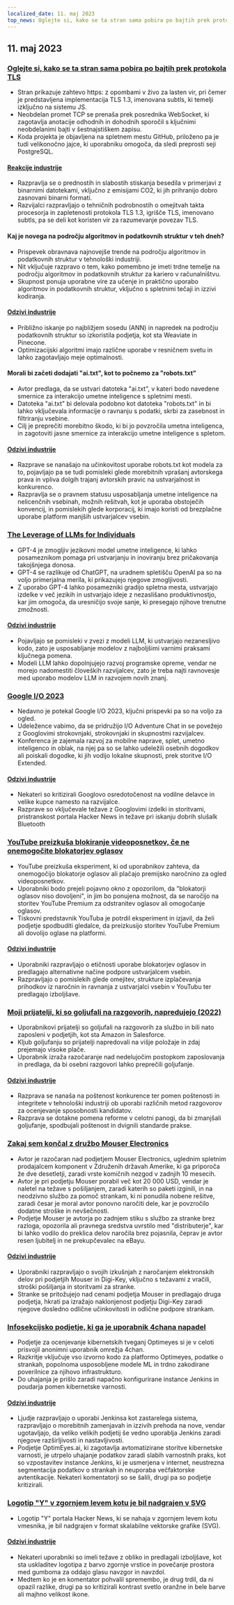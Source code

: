 ```yaml
---
localized_date: 11. maj 2023
top_news: Oglejte si, kako se ta stran sama pobira po bajtih prek protokola TLS
---
```


## 11. maj 2023

### [Oglejte si, kako se ta stran sama pobira po bajtih prek protokola TLS](https://subtls.pages.dev/)

- Stran prikazuje zahtevo https: z opombami v živo za lasten vir, pri čemer je predstavljena implementacija TLS 1.3, imenovana subtls, ki temelji izključno na sistemu JS.
- Neobdelan promet TCP se prenaša prek posrednika WebSocket, ki zagotavlja anotacije odhodnih in dohodnih sporočil s ključnimi neobdelanimi bajti v šestnajstiškem zapisu.
- Koda projekta je objavljena na spletnem mestu GitHub, priloženo pa je tudi velikonočno jajce, ki uporabniku omogoča, da sledi preprosti seji PostgreSQL.

#### [Reakcije industrije](http://news.ycombinator.com/item?id=35884437)

- Razpravlja se o prednostih in slabostih stiskanja besedila v primerjavi z binarnimi datotekami, vključno z emisijami CO2, ki jih prihranijo dobro zasnovani binarni formati.
- Razvijalci razpravljajo o tehničnih podrobnostih o omejitvah takta procesorja in zapletenosti protokola TLS 1.3, igrišče TLS, imenovano subtls, pa se deli kot koristen vir za razumevanje povezav TLS.

#### Kaj je novega na področju algoritmov in podatkovnih struktur v teh dneh?

- Prispevek obravnava najnovejše trende na področju algoritmov in podatkovnih struktur v tehnološki industriji.
- Nit vključuje razpravo o tem, kako pomembno je imeti trdne temelje na področju algoritmov in podatkovnih struktur za kariero v računalništvu.
- Skupnost ponuja uporabne vire za učenje in praktično uporabo algoritmov in podatkovnih struktur, vključno s spletnimi tečaji in izzivi kodiranja.

#### [Odzivi industrije](http://news.ycombinator.com/item?id=35886900)

- Približno iskanje po najbližjem sosedu (ANN) in napredek na področju podatkovnih struktur so izkoristila podjetja, kot sta Weaviate in Pinecone.
- Optimizacijski algoritmi imajo različne uporabe v resničnem svetu in lahko zagotavljajo meje optimalnosti.

#### Morali bi začeti dodajati "ai.txt", kot to počnemo za "robots.txt"

- Avtor predlaga, da se ustvari datoteka "ai.txt", v kateri bodo navedene smernice za interakcijo umetne inteligence s spletnimi mesti.
- Datoteka "ai.txt" bi delovala podobno kot datoteka "robots.txt" in bi lahko vključevala informacije o ravnanju s podatki, skrbi za zasebnost in filtriranju vsebine.
- Cilj je preprečiti morebitno škodo, ki bi jo povzročila umetna inteligenca, in zagotoviti jasne smernice za interakcijo umetne inteligence s spletom.

#### [Odzivi industrije](http://news.ycombinator.com/item?id=35886288)

- Razprave se nanašajo na učinkovitost uporabe robots.txt kot modela za to, pojavljajo pa se tudi pomisleki glede morebitnih vprašanj avtorskega prava in vpliva dolgih trajanj avtorskih pravic na ustvarjalnost in konkurenco.
- Razpravlja se o pravnem statusu usposabljanja umetne inteligence na nelicenčnih vsebinah, možnih rešitvah, kot je uporaba obstoječih konvencij, in pomislekih glede korporacij, ki imajo koristi od brezplačne uporabe platform manjših ustvarjalcev vsebin.

### [The Leverage of LLMs for Individuals](https://mazzzystar.github.io/2023/05/10/LLM-for-individual/)

- GPT-4 je zmogljiv jezikovni model umetne inteligence, ki lahko posameznikom pomaga pri ustvarjanju in inoviranju brez pričakovanja takojšnjega donosa.
- GPT-4 se razlikuje od ChatGPT, na uradnem spletišču OpenAI pa so na voljo primerjalna merila, ki prikazujejo njegove zmogljivosti.
- Z uporabo GPT-4 lahko posamezniki gradijo spletna mesta, ustvarjajo izdelke v več jezikih in ustvarjajo ideje z nezaslišano produktivnostjo, kar jim omogoča, da uresničijo svoje sanje, ki presegajo njihove trenutne zmožnosti.

#### [Odzivi industrije](http://news.ycombinator.com/item?id=35885797)

- Pojavljajo se pomisleki v zvezi z modeli LLM, ki ustvarjajo nezanesljivo kodo, zato je usposabljanje modelov z najboljšimi varnimi praksami ključnega pomena.
- Modeli LLM lahko dopolnjujejo razvoj programske opreme, vendar ne morejo nadomestiti človeških razvijalcev, zato je treba najti ravnovesje med uporabo modelov LLM in razvojem novih znanj.

### [Google I/O 2023](https://io.google/2023/)

- Nedavno je potekal Google I/O 2023, ključni prispevki pa so na voljo za ogled.
- Udeležence vabimo, da se pridružijo I/O Adventure Chat in se povežejo z Googlovimi strokovnjaki, strokovnjaki in skupnostmi razvijalcev.
- Konferenca je zajemala razvoj za mobilne naprave, splet, umetno inteligenco in oblak, na njej pa so se lahko udeležili osebnih dogodkov ali poiskali dogodke, ki jih vodijo lokalne skupnosti, prek storitve I/O Extended.

#### [Odzivi industrije](http://news.ycombinator.com/item?id=35886559)

- Nekateri so kritizirali Googlovo osredotočenost na vodilne delavce in velike kupce namesto na razvijalce.
- Razprave so vključevale težave z Googlovimi izdelki in storitvami, pristranskost portala Hacker News in težave pri iskanju dobrih slušalk Bluetooth

### [YouTube preizkuša blokiranje videoposnetkov, če ne onemogočite blokatorjev oglasov](https://www.bleepingcomputer.com/news/technology/youtube-tests-blocking-videos-unless-you-disable-ad-blockers/)

- YouTube preizkuša eksperiment, ki od uporabnikov zahteva, da onemogočijo blokatorje oglasov ali plačajo premijsko naročnino za ogled videoposnetkov.
- Uporabniki bodo prejeli pojavno okno z opozorilom, da "blokatorji oglasov niso dovoljeni", in jim bo ponujena možnost, da se naročijo na storitev YouTube Premium za odstranitev oglasov ali omogočanje oglasov.
- Tiskovni predstavnik YouTuba je potrdil eksperiment in izjavil, da želi podjetje spodbuditi gledalce, da preizkusijo storitev YouTube Premium ali dovolijo oglase na platformi.

#### [Odzivi industrije](http://news.ycombinator.com/item?id=35892512)

- Uporabniki razpravljajo o etičnosti uporabe blokatorjev oglasov in predlagajo alternativne načine podpore ustvarjalcem vsebin.
- Razpravljajo o pomislekih glede omejitev, strukture izplačevanja prihodkov iz naročnin in ravnanja z ustvarjalci vsebin v YouTubu ter predlagajo izboljšave.

### [Moji prijatelji, ki so goljufali na razgovorih, napredujejo (2022)](https://www.teamblind.com/post/My-friends-who-cheated-in-interviews-are-getting-promoted-😡😡😡😡-XnYM4nLs)

- Uporabnikovi prijatelji so goljufali na razgovorih za službo in bili nato zaposleni v podjetjih, kot sta Amazon in Salesforce.
- Kljub goljufanju so prijatelji napredovali na višje položaje in zdaj prejemajo visoke plače.
- Uporabnik izraža razočaranje nad nedelujočim postopkom zaposlovanja in predlaga, da bi osebni razgovori lahko preprečili goljufanje.

#### [Odzivi industrije](http://news.ycombinator.com/item?id=35885342)

- Razprava se nanaša na poštenost konkurence ter pomen poštenosti in integritete v tehnološki industriji ob uporabi različnih metod razgovorov za ocenjevanje sposobnosti kandidatov.
- Razprava se dotakne pomena reforme v celotni panogi, da bi zmanjšali goljufanje, spodbujali poštenost in dvignili standarde prakse.

### [Zakaj sem končal z družbo Mouser Electronics](https://lcamtuf.substack.com/p/why-im-done-with-mouser-electronics)

- Avtor je razočaran nad podjetjem Mouser Electronics, uglednim spletnim prodajalcem komponent v Združenih državah Amerike, ki ga priporoča že dve desetletji, zaradi vrste komičnih nezgod v zadnjih 10 mesecih.
- Avtor je pri podjetju Mouser porabil več kot 20 000 USD, vendar je naletel na težave s pošiljanjem, zaradi katerih so paketi izginili, in na neodzivno službo za pomoč strankam, ki ni ponudila nobene rešitve, zaradi česar je moral avtor ponovno naročiti dele, kar je povzročilo dodatne stroške in nevšečnosti.
- Podjetje Mouser je avtorja po zadnjem stiku s službo za stranke brez razloga, opozorila ali pravnega sredstva uvrstilo med "distributerje", kar bi lahko vodilo do preklica delov naročila brez pojasnila, čeprav je avtor resen ljubitelj in ne prekupčevalec na eBayu.

#### [Odzivi industrije](http://news.ycombinator.com/item?id=35892246)

- Uporabniki razpravljajo o svojih izkušnjah z naročanjem elektronskih delov pri podjetjih Mouser in Digi-Key, vključno s težavami z vračili, stroški pošiljanja in storitvami za stranke.
- Stranke se pritožujejo nad cenami podjetja Mouser in predlagajo druga podjetja, hkrati pa izražajo naklonjenost podjetju Digi-Key zaradi njegove dosledno odlične učinkovitosti in odlične podpore strankam.

### [Infosekcijsko podjetje, ki ga je uporabnik 4chana napadel](https://maia.crimew.gay/posts/optimeyes-leak/)

- Podjetje za ocenjevanje kibernetskih tveganj Optimeyes si je v celoti prisvojil anonimni uporabnik omrežja 4chan.
- Razkritje vključuje vso izvorno kodo za platformo Optimeyes, podatke o strankah, popolnoma usposobljene modele ML in trdno zakodirane poverilnice za njihovo infrastrukturo.
- Do uhajanja je prišlo zaradi napačno konfigurirane instance Jenkins in poudarja pomen kibernetske varnosti.

#### [Odzivi industrije](http://news.ycombinator.com/item?id=35888509)

- Ljudje razpravljajo o uporabi Jenkinsa kot zastarelega sistema, razpravljajo o morebitnih zamenjavah in izzivih prehoda na nove, vendar ugotavljajo, da veliko velikih podjetij še vedno uporablja Jenkins zaradi njegove razširljivosti in nastavljivosti.
- Podjetje OptimEyes.ai, ki zagotavlja avtomatizirane storitve kibernetske varnosti, je utrpelo uhajanje podatkov zaradi slabih varnostnih praks, kot so vzpostavitev instance Jenkins, ki je usmerjena v internet, neustrezna segmentacija podatkov o strankah in neuporaba večfaktorske avtentikacije. Nekateri komentatorji so se šalili, drugi pa so podjetje kritizirali.

### [Logotip "Y" v zgornjem levem kotu je bil nadgrajen v SVG](https://news.ycombinator.com/y18.svg)

- Logotip "Y" portala Hacker News, ki se nahaja v zgornjem levem kotu vmesnika, je bil nadgrajen v format skalabilne vektorske grafike (SVG).

#### [Odzivi industrije](http://news.ycombinator.com/item?id=35894326)

- Nekateri uporabniki so imeli težave z obliko in predlagali izboljšave, kot sta uskladitev logotipa z barvo zgornje vrstice in povečanje prostora med gumboma za oddajo glasu navzgor in navzdol.
- Medtem ko je en komentator pohvalil spremembo, je drug trdil, da ni opazil razlike, drugi pa so kritizirali kontrast svetlo oranžne in bele barve ali majhno velikost ikone.

